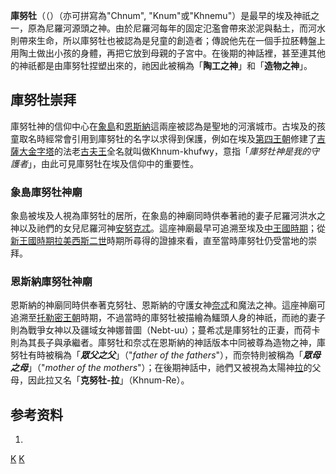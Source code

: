 {{Infobox deity|type=Egyptian
|name = 庫努牡
|image = [[File:Khnum.svg|230px]]
|deity_of = 尼羅河源頭之神、陶工之神、造物之神
|caption = 公羊首人身的庫努牡神
|hiro = <hiero>W9-E10</hiero>
|cult_center = [[象島_(埃及)|象島]]、[[恩斯納|恩斯納]]
|symbol = 手拉胚轉盤
|consort = [[萨提特|萨提特]]、[[海奎特|海奎特]]、[[涅伊特|涅伊特]]
|offspring = [[阿努凯特|阿努凯特]]、[[塞爾凱特|塞爾凱特]]、Heka
}}

'''庫努牡'''（（{{lang-en|'''Khnum'''}}）（亦可拼寫為"Chnum", "Knum"或"Khnemu"）是最早的埃及神祇之一，原為尼羅河源頭之神。由於尼羅河每年的固定氾濫會帶來淤泥與黏土，而河水則帶來生命，所以庫努牡也被認為是兒童的創造者；傳說他先在一個手拉胚轉盤上用陶土做出小孩的身體，再把它放到母親的子宮中。在後期的神話裡，甚至連其他的神祇都是由庫努牡捏塑出來的，祂因此被稱為「'''陶工之神'''」和「'''造物之神'''」。

==庫努牡崇拜==
庫努牡神的信仰中心在[[象島_(埃及)|象島]]和[[恩斯納|恩斯納]]這兩座被認為是聖地的河濱城市。古埃及的孩童取名時經常會引用到庫努牡的名字以求得到保護，例如在埃及[[第四王朝|第四王朝]]修建了[[吉薩大金字塔|吉薩大金字塔]]的法老[[胡夫|古夫王]]全名就叫做Khnum-khufwy，意指「''庫努牡神是我的守護者''」，由此可見庫努牡在埃及信仰中的重要性。
===象島庫努牡神廟===
象島被埃及人視為庫努牡的居所，在象島的神廟同時供奉著祂的妻子尼羅河洪水之神{{link-en|莎提Satis}}以及祂們的女兒尼羅河神[[安努克忒|安努克忒]]。這座神廟最早可追溯至埃及[[中王國時期|中王國時期]]；從[[新王國時期|新王國時期]][[拉美西斯二世|拉美西斯二世]]時期所尋得的證據來看，直至當時庫努牡仍受當地的崇拜。

===恩斯納庫努牡神廟===
恩斯納的神廟同時供奉著克努牡、恩斯納的守護女神[[奈忒|奈忒]]和魔法之神{{link-en|荷卡|Heka}}。這座神廟可追溯至[[托勒密王朝|托勒密王朝]]時期，不過當時的庫努牡被描繪為鱷頭人身的神祇，而祂的妻子則為戰爭女神{{link-en|蔓希忒|Menhit}}以及疆域女神娜普圖（Nebt-uu）；蔓希忒是庫努牡的正妻，而荷卡則為其長子與承繼者。庫努牡和奈忒在恩斯納的神話版本中同被尊為造物之神，庫努牡有時被稱為「'''''眾父之父'''''」（"''father of the fathers''"），而奈特則被稱為「'''''眾母之母'''''」（"''mother of the mothers''"）；在後期神話中，祂們又被視為太陽神[[拉|拉]]的父母，因此拉又名「'''克努牡-拉'''」（Khnum-Re）。

== 参考资料 ==
# {{Cite book | author = W. Max Muller | title = Egyptian Mythology | location = Norwood, Massachusetts | publisher = Kessinger | pages = 140 | accessdate =2012-02-25| language= en }}

[[Category:埃及神祇|K]]
[[Category:神话传说中的羊|K]]

{{埃及神話}}